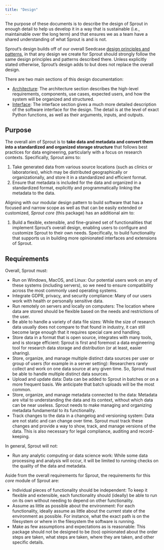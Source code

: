 ```yaml
---
title: "Design"
---
```


The purpose of these documents is to describe the design of Sprout in
enough detail to help us develop it in a way that is sustainable (i.e.,
maintainable over the long term) and that ensures we as a team have a
shared understanding of what Sprout is and is not.

Sprout's design builds off of our overall Seedcase [design principles
and patterns](https://design.seedcase-project.org/), in that any design
we create for Sprout should strongly follow the same design principles
and patterns described there. Unless explicitly stated otherwise,
Sprout's design adds to but does not replace the overall design.

There are two main sections of this design documentation:

-   [Architecture](architecture/index.qmd): The architecture section
    describes the high-level requirements, components, use cases,
    expected users, and how the system will be organized and structured.
-   [Interface](interface/index.qmd): The interface section gives a much
    more detailed description of the software interface for the design.
    The detail is at the level of exact Python functions, as well as
    their arguments, inputs, and outputs.

## Purpose

The overall aim of Sprout is to **take data and metadata and convert
them into a standardized and organized storage structure** that follows
best practices for data engineering, particularly with a focus on
research contexts. Specifically, Sprout aims to:

1.  Take generated data from various source locations (such as clinics
    or laboratories), which may be distributed geographically or
    organizationally, and store it in a standardized and efficient
    format.
2.  Ensure that metadata is included for the data and organized in a
    standardized format, explicitly and programmatically linking the
    metadata to the data.

Aligning with our modular design pattern to build software that has a
focused and narrow scope as well as that can be easily extended or
customized, *Sprout core* (this package) has an additional aim to:

1.  Build a flexible, extensible, and fine-grained set of
    functionalities that implement Sprout's overall design, enabling
    users to configure and customize Sprout to their own needs.
    Specifically, to build functionality that supports us in building
    more opinionated interfaces and extensions of Sprout.

## Requirements

Overall, Sprout must:

-   Run on Windows, MacOS, and Linux: Our potential users work on any of
    these systems (including servers), so we need to ensure
    compatibility across the most commonly used operating systems.
-   Integrate GDPR, privacy, and security compliance: Many of our users
    work with health or personally sensitive data.
-   Run remotely on servers and locally on computers: The location where
    data are stored should be flexible based on the needs and
    restrictions of the user.
-   Be able to handle a variety of data file sizes: While the size of
    research data usually does not compare to that found in industry, it
    can still become large enough that it requires special care and
    handling.
-   Store data in a format that is open source, integrates with many
    tools, and is storage efficient: Sprout is first and foremost a data
    engineering tool for research data storage and distribution (or at
    least, easier sharing).
-   Store, organize, and manage multiple distinct data sources per user
    or group of users (for example in a server setting): Researchers
    rarely collect and work on one data source at any given time. So,
    Sprout must be able to handle multiple distinct data sources.
-   Upload and update data: Data can be added to Sprout in batches or on
    a more frequent basis. We anticipate that batch uploads will be the
    most common.
-   Store, organize, and manage metadata connected to the data: Metadata
    are vital to understanding the data and its context, without which
    data can be near useless. Sprout needs to make managing and
    organizing metadata fundamental to its functionality.
-   Track changes to the data in a changelog and versioning system: Data
    are not static and can change over time. Sprout must track these
    changes and provide a way to show, track, and manage versions of the
    data. This is also necessary for legal compliance, auditing and
    record-keeping.

In general, Sprout will not:

-   Run any analytic computing or data science work: While some data
    processing and analysis will occur, it will be limited to running
    checks on the quality of the data and metadata.

Aside from the overall requirements for Sprout, the requirements for
this *core* module of Sprout are:

-   Individual pieces of functionality should be independent: To keep it
    flexible and extensible, each functionality should (ideally) be able
    to run on its own without needing to depend on other functionality.
-   Assume as little as possible about the environment: For each
    functionality, ideally assume as little about the current state of
    the environment as possible. For instance, what the exact path is on
    the filesystem or where in the filesystem the software is running.
-   Make as few assumptions and expectations as is reasonable: This
    package should not be designed to be (too) opinionated about the
    order steps are taken, what steps are taken, where they are taken,
    and other specific details.
